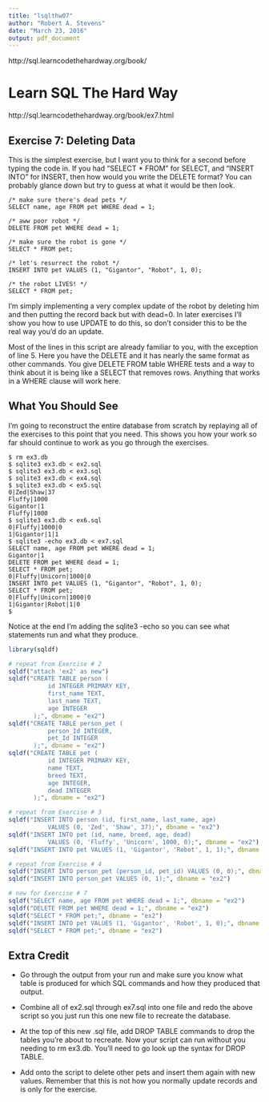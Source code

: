 ```yaml
---
title: "lsqlthw07"
author: "Robert A. Stevens"
date: "March 23, 2016"
output: pdf_document
---
```


http://sql.learncodethehardway.org/book/

# Learn SQL The Hard Way

http://sql.learncodethehardway.org/book/ex7.html

## Exercise 7: Deleting Data

This is the simplest exercise, but I want you to think for a second before typing the code in. If you had "SELECT * FROM" for SELECT, and "INSERT INTO" for INSERT, then how would you write the DELETE format? You can probably glance down but try to guess at what it would be then look.

    /* make sure there's dead pets */
    SELECT name, age FROM pet WHERE dead = 1;
    
    /* aww poor robot */
    DELETE FROM pet WHERE dead = 1;
    
    /* make sure the robot is gone */
    SELECT * FROM pet;
    
    /* let's resurrect the robot */
    INSERT INTO pet VALUES (1, "Gigantor", "Robot", 1, 0);
    
    /* the robot LIVES! */
    SELECT * FROM pet;

I'm simply implementing a very complex update of the robot by deleting him and then putting the record back but with dead=0. In later exercises I'll show you how to use UPDATE to do this, so don't consider this to be the real way you'd do an update.

Most of the lines in this script are already familiar to you, with the exception of line 5. Here you have the DELETE and it has nearly the same format as other commands. You give DELETE FROM table WHERE tests and a way to think about it is being like a SELECT that removes rows. Anything that works in a WHERE clause will work here.

## What You Should See

I'm going to reconstruct the entire database from scratch by replaying all of the exercises to this point that you need. This shows you how your work so far should continue to work as you go through the exercises.

    $ rm ex3.db
    $ sqlite3 ex3.db < ex2.sql
    $ sqlite3 ex3.db < ex3.sql
    $ sqlite3 ex3.db < ex4.sql
    $ sqlite3 ex3.db < ex5.sql
    0|Zed|Shaw|37
    Fluffy|1000
    Gigantor|1
    Fluffy|1000
    $ sqlite3 ex3.db < ex6.sql
    0|Fluffy|1000|0
    1|Gigantor|1|1
    $ sqlite3 -echo ex3.db < ex7.sql
    SELECT name, age FROM pet WHERE dead = 1;
    Gigantor|1
    DELETE FROM pet WHERE dead = 1;
    SELECT * FROM pet;
    0|Fluffy|Unicorn|1000|0
    INSERT INTO pet VALUES (1, "Gigantor", "Robot", 1, 0);
    SELECT * FROM pet;
    0|Fluffy|Unicorn|1000|0
    1|Gigantor|Robot|1|0
    $

Notice at the end I'm adding the sqlite3 -echo so you can see what statements run and what they produce.

```r
library(sqldf)

# repeat from Exercise # 2
sqldf("attach 'ex2' as new")
sqldf("CREATE TABLE person (
           id INTEGER PRIMARY KEY,
           first_name TEXT,
           last_name TEXT,
           age INTEGER
       );", dbname = "ex2")
sqldf("CREATE TABLE person_pet (
           person_Id INTEGER,
           pet_Id INTEGER
       );", dbname = "ex2")
sqldf("CREATE TABLE pet (
           id INTEGER PRIMARY KEY,
           name TEXT,
           breed TEXT,
           age INTEGER,
           dead INTEGER
       );", dbname = "ex2")

# repeat from Exercise # 3
sqldf("INSERT INTO person (id, first_name, last_name, age) 
           VALUES (0, 'Zed', 'Shaw', 37);", dbname = "ex2")
sqldf("INSERT INTO pet (id, name, breed, age, dead)
           VALUES (0, 'Fluffy', 'Unicorn', 1000, 0);", dbname = "ex2")
sqldf("INSERT INTO pet VALUES (1, 'Gigantor', 'Robot', 1, 1);", dbname = "ex2")

# repeat from Exercise # 4
sqldf("INSERT INTO person_pet (person_id, pet_id) VALUES (0, 0);", dbname = "ex2")
sqldf("INSERT INTO person_pet VALUES (0, 1);", dbname = "ex2")

# new for Exercise # 7
sqldf("SELECT name, age FROM pet WHERE dead = 1;", dbname = "ex2")
sqldf("DELETE FROM pet WHERE dead = 1;", dbname = "ex2")
sqldf("SELECT * FROM pet;", dbname = "ex2")
sqldf("INSERT INTO pet VALUES (1, 'Gigantor', 'Robot', 1, 0);", dbname = "ex2")
sqldf("SELECT * FROM pet;", dbname = "ex2")
```

## Extra Credit

- Go through the output from your run and make sure you know what table is produced for which SQL commands and how they produced that output.

- Combine all of ex2.sql through ex7.sql into one file and redo the above script so you just run this one new file to recreate the database.

- At the top of this new .sql file, add DROP TABLE commands to drop the tables you're about to recreate. Now your script can run without you needing to rm ex3.db. You'll need to go look up the syntax for DROP TABLE.

- Add onto the script to delete other pets and insert them again with new values. Remember that this is not how you normally update records and is only for the exercise.
